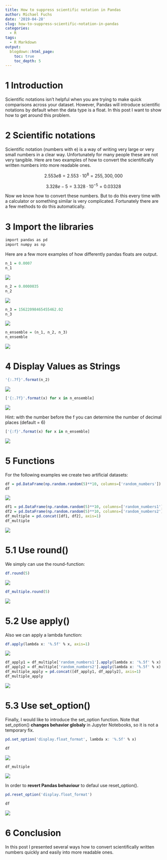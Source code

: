 ```yaml
---
title: How to suppress scientific notation in Pandas
author: Michael Fuchs
date: '2019-04-28'
slug: how-to-suppress-scientific-notation-in-pandas
categories:
  - R
tags:
  - R Markdown
output:
  blogdown::html_page:
    toc: true
    toc_depth: 5
---
```



# 1 Introduction

Scientific notations isn't helpful when you are trying to make quick comparisons across your dataset. 
However, Pandas will introduce scientific notations by default when the data type is a float. In this post I want to show how to get around this problem.


# 2 Scientific notations


Scientific notation (numbers with e) is a way of writing very large or very small numbers in a clear way. 
Unfortunately for many people these are not very tangible.
Here are two examples of how to convert the scientifically written numbers into more readable ones.


$$ 2.553e8 = 2.553 \cdot 10^{8} = 255,300,000 $$

$$ 3.328e-5 = 3.328 \cdot 10^{-5} = 0.03328 $$

Now we know how to convert these numbers. But to do this every time with a calculator or something similar is very complicated. Fortunately there are a few methods to do this automatically. 


# 3 Import the libraries


```r
import pandas as pd
import numpy as np
```


Here are a few more examples of how differently pandas floats are output. 


```r
n_1 = 0.0007
n_1
```

![](/post/2019-04-28-how-to-suppress-scientific-notation-in-pandas_files/p66p1.png)


```r
n_2 = 0.0000035
n_2
```

![](/post/2019-04-28-how-to-suppress-scientific-notation-in-pandas_files/p66p2.png)


```r
n_3 = 15622098465455462.02
n_3
```

![](/post/2019-04-28-how-to-suppress-scientific-notation-in-pandas_files/p66p3.png)


```r
n_ensemble = (n_1, n_2, n_3)
n_ensemble
```

![](/post/2019-04-28-how-to-suppress-scientific-notation-in-pandas_files/p66p4.png)



# 4 Display Values as Strings


```r
'{:.7f}'.format(n_2)
```

![](/post/2019-04-28-how-to-suppress-scientific-notation-in-pandas_files/p66p5.png)

```r
['{:.7f}'.format(x) for x in n_ensemble]
```

![](/post/2019-04-28-how-to-suppress-scientific-notation-in-pandas_files/p66p6.png)


Hint: with the number before the f you can determine the number of decimal places (default = 6)

```r
['{:f}'.format(x) for x in n_ensemble]
```

![](/post/2019-04-28-how-to-suppress-scientific-notation-in-pandas_files/p66p7.png)



# 5 Functions

For the following examples we create two artificial datasets:


```r
df = pd.DataFrame(np.random.random(5)**10, columns=['random_numbers'])
df
```

![](/post/2019-04-28-how-to-suppress-scientific-notation-in-pandas_files/p66p8.png)



```r
df1 = pd.DataFrame(np.random.random(5)**10, columns=['random_numbers1'])
df2 = pd.DataFrame(np.random.random(5)**10, columns=['random_numbers2'])
df_multiple = pd.concat([df1, df2], axis=1)
df_multiple
```

![](/post/2019-04-28-how-to-suppress-scientific-notation-in-pandas_files/p66p9.png)



# 5.1 Use round()

We simply can use the round-function:

```r
df.round(5)
```

![](/post/2019-04-28-how-to-suppress-scientific-notation-in-pandas_files/p66p10.png)


```r
df_multiple.round(5)
```

![](/post/2019-04-28-how-to-suppress-scientific-notation-in-pandas_files/p66p11.png)


# 5.2 Use apply()

Also we can apply a lambda function:

```r
df.apply(lambda x: '%.5f' % x, axis=1)
```

![](/post/2019-04-28-how-to-suppress-scientific-notation-in-pandas_files/p66p12.png)


```r
df_apply1 = df_multiple['random_numbers1'].apply(lambda x: '%.5f' % x)
df_apply2 = df_multiple['random_numbers2'].apply(lambda x: '%.5f' % x)
df_multiple_apply = pd.concat([df_apply1, df_apply2], axis=1)
df_multiple_apply
```

![](/post/2019-04-28-how-to-suppress-scientific-notation-in-pandas_files/p66p13.png)


# 5.3 Use set_option()

Finally, I would like to introduce the set_option function.
Note that set_option() **changes behavior globaly** in Jupyter Notebooks, so it is not a temporary fix.

```r
pd.set_option('display.float_format', lambda x: '%.5f' % x)
```

```r
df
```

![](/post/2019-04-28-how-to-suppress-scientific-notation-in-pandas_files/p66p14.png)


```r
df_multiple
```

![](/post/2019-04-28-how-to-suppress-scientific-notation-in-pandas_files/p66p15.png)


In order to **revert Pandas behaviour** to defaul use reset_option().


```r
pd.reset_option('display.float_format')
```

```r
df
```

![](/post/2019-04-28-how-to-suppress-scientific-notation-in-pandas_files/p66p16.png)



# 6 Conclusion

In this post I presented several ways how to convert scientifically written numbers quickly and easily into more readable ones.





